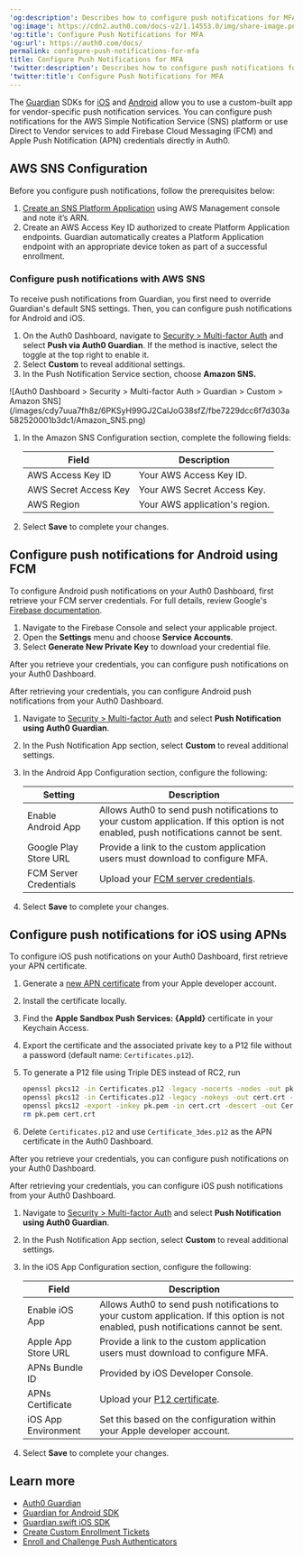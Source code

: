 ---
'og:description': Describes how to configure push notifications for MFA.
'og:image': https://cdn2.auth0.com/docs-v2/1.14553.0/img/share-image.png
'og:title': Configure Push Notifications for MFA
'og:url': https://auth0.com/docs/
permalink: configure-push-notifications-for-mfa
title: Configure Push Notifications for MFA
'twitter:description': Describes how to configure push notifications for MFA.
'twitter:title': Configure Push Notifications for MFA
---
The [Guardian](/docs/secure/multi-factor-authentication/auth0-guardian) SDKs for [iOS](/docs/secure/multi-factor-authentication/auth0-guardian/guardian-for-ios-sdk) and [Android](/docs/secure/multi-factor-authentication/auth0-guardian/guardian-for-android-sdk) allow you to use a custom-built app for vendor-specific push notification services. You can configure push notifications for the AWS Simple Notification Service (SNS) platform or use Direct to Vendor services to add Firebase Cloud Messaging (FCM) and Apple Push Notification (APN) credentials directly in Auth0.

## AWS SNS Configuration

Before you configure push notifications, follow the prerequisites below:

1. [Create an SNS Platform Application](https://console.aws.amazon.com/sns/v3/home?region=us-east-1#/mobile/push-notifications/platform-applications) using AWS Management console and note it’s ARN.
2. Create an AWS Access Key ID authorized to create Platform Application endpoints. Guardian automatically creates a Platform Application endpoint with an appropriate device token as part of a successful enrollment.

### Configure push notifications with AWS SNS

To receive push notifications from Guardian, you first need to override Guardian's default SNS settings. Then, you can configure push notifications for Android and iOS.

1. On the Auth0 Dashboard, navigate to [Security > Multi-factor Auth](https://manage.auth0.com/#/security/mfa) and select **Push via Auth0 Guardian**. If the method is inactive, select the toggle at the top right to enable it.
2. Select **Custom** to reveal additional settings.
3. In the Push Notification Service section, choose **Amazon SNS.**

<Frame>![Auth0 Dashboard > Security > Multi-factor Auth > Guardian > Custom > Amazon SNS](/images/cdy7uua7fh8z/6PKSyH99GJ2CalJoG38sfZ/fbe7229dcc6f7d303a582520001b3dc1/Amazon_SNS.png)</Frame>

1. In the Amazon SNS Configuration section, complete the following fields:

   <table class="table"><thead>
   <tr>
   <th><strong>Field</strong></th>
   <th><strong>Description</strong></th>
   </tr>
   </thead>
   <tbody>
   <tr>
   <td>AWS Access Key ID</td>
   <td>Your AWS Access Key ID.</td>
   </tr>
   <tr>
   <td>AWS Secret Access Key</td>
   <td>Your AWS Secret Access Key.</td>
   </tr>
   <tr>
   <td>AWS Region</td>
   <td>Your AWS application's region.</td>
   </tr>
   </tbody>
   </table>
2. Select **Save** to complete your changes.

## Configure push notifications for Android using FCM

<Tabs><Tab title="Get FCM credentials">

To configure Android push notifications on your Auth0 Dashboard, first retrieve your FCM server credentials. For full details, review Google's [Firebase documentation](https://firebase.google.com/docs/admin/setup#initialize-sdk).

1. Navigate to the Firebase Console and select your applicable project.
2. Open the **Settings** menu and choose **Service Accounts**.
3. Select **Generate New Private Key** to download your credential file.

After you retrieve your credentials, you can configure push notifications on your Auth0 Dashboard.

</Tab><Tab title="Configure Auth0 Dashboard">

After retrieving your credentials, you can configure Android push notifications from your Auth0 Dashboard.

1. Navigate to [Security > Multi-factor Auth](https://manage.auth0.com/#/guardian) and select **Push Notification using Auth0 Guardian**.
2. In the Push Notification App section, select **Custom** to reveal additional settings.
3. In the Android App Configuration section, configure the following:

   <table class="table"><thead>
   <tr>
   <th><strong>Setting</strong></th>
   <th><strong>Description</strong></th>
   </tr>
   </thead>
   <tbody>
   <tr>
   <td>Enable Android App</td>
   <td>Allows Auth0 to send push notifications to your custom application. If this option is not enabled, push notifications cannot be sent.</td>
   </tr>
   <tr>
   <td>Google Play Store URL</td>
   <td>Provide a link to the custom application users must download to configure MFA.</td>
   </tr>
   <tr>
   <td>FCM Server Credentials</td>
   <td>Upload your <a href="https://firebase.google.com/docs/admin/setup#initialize-sdk">FCM server credentials</a>.</td>
   </tr>
   </tbody>
   </table>
4. Select **Save** to complete your changes.

</Tab></Tabs>

## Configure push notifications for iOS using APNs

<Tabs><Tab title="Get APN certificate">

To configure iOS push notifications on your Auth0 Dashboard, first retrieve your APN certificate.

1. Generate a [new APN certificate](https://developer.apple.com/documentation/usernotifications/setting_up_a_remote_notification_server/establishing_a_certificate-based_connection_to_apns#2947597) from your Apple developer account.
2. Install the certificate locally.
3. Find the **Apple Sandbox Push Services: {AppId}** certificate in your Keychain Access.
4. Export the certificate and the associated private key to a P12 file without a password (default name: `Certificates.p12`).
5. To generate a P12 file using Triple DES instead of RC2, run

   ```bash lines
   openssl pkcs12 -in Certificates.p12 -legacy -nocerts -nodes -out pk.pem -passin pass:"" &&
   openssl pkcs12 -in Certificates.p12 -legacy -nokeys -out cert.crt -passin pass:"" &&
   openssl pkcs12 -export -inkey pk.pem -in cert.crt -descert -out Certificate_3des.p12 -passout pass:"" &&
   rm pk.pem cert.crt
   ```
   
6. Delete `Certificates.p12` and use `Certificate_3des.p12` as the APN certificate in the Auth0 Dashboard.

After you retrieve your credentials, you can configure push notifications on your Auth0 Dashboard.

</Tab><Tab title="Configure Auth0 Dashboard">

After retrieving your credentials, you can configure iOS push notifications from your Auth0 Dashboard.

1. Navigate to [Security > Multi-factor Auth](https://manage.auth0.com/#/guardian) and select **Push Notification using Auth0 Guardian**.
2. In the Push Notification App section, select **Custom** to reveal additional settings.
3. In the iOS App Configuration section, configure the following:

   <table class="table"><thead>
   <tr>
   <th><strong>Field</strong></th>
   <th><strong>Description</strong></th>
   </tr>
   </thead>
   <tbody>
   <tr>
   <td>Enable iOS App</td>
   <td>Allows Auth0 to send push notifications to your custom application. If this option is not enabled, push notifications cannot be sent.</td>
   </tr>
   <tr>
   <td>Apple App Store URL</td>
   <td>Provide a link to the custom application users must download to configure MFA.</td>
   </tr>
   <tr>
   <td>APNs Bundle ID</td>
   <td>Provided by iOS Developer Console.</td>
   </tr>
   <tr>
   <td>APNs Certificate</td>
   <td>Upload your <a href="https://developer.apple.com/documentation/usernotifications/setting_up_a_remote_notification_server/establishing_a_certificate-based_connection_to_apns">P12 certificate</a>.</td>
   </tr>
   <tr>
   <td>iOS App Environment</td>
   <td>Set this based on the configuration within your Apple developer account.</td>
   </tr>
   </tbody>
   </table>
4. Select **Save** to complete your changes.

</Tab></Tabs>

## Learn more

* [Auth0 Guardian](/docs/secure/multi-factor-authentication/auth0-guardian)
* [Guardian for Android SDK](/docs/secure/multi-factor-authentication/auth0-guardian/guardian-for-android-sdk)
* [Guardian.swift iOS SDK](/docs/secure/multi-factor-authentication/auth0-guardian/guardian-for-ios-sdk)
* [Create Custom Enrollment Tickets](/docs/secure/multi-factor-authentication/multi-factor-authentication-developer-resources/create-custom-enrollment-tickets)
* [Enroll and Challenge Push Authenticators](/docs/secure/multi-factor-authentication/authenticate-using-ropg-flow-with-mfa/enroll-and-challenge-push-authenticators)